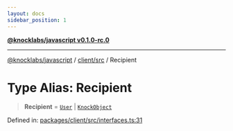 ```yaml
---
layout: docs
sidebar_position: 1
---
```


[**@knocklabs/javascript v0.1.0-rc.0**](../../../index.mdx)

***

[@knocklabs/javascript](../../../modules.mdx) / [client/src](../index.mdx) / Recipient

# Type Alias: Recipient

> **Recipient** = [`User`](../interfaces/User.mdx) \| [`KnockObject`](../interfaces/KnockObject.mdx)

Defined in: [packages/client/src/interfaces.ts:31](https://github.com/knocklabs/javascript/blob/main/packages/client/src/interfaces.ts#L31)
